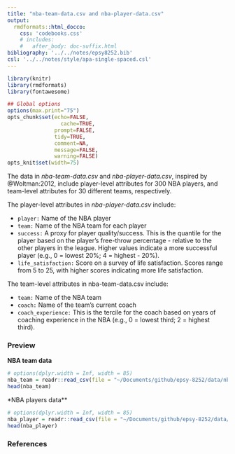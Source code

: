```yaml
---
title: "nba-team-data.csv and nba-player-data.csv"
output: 
  rmdformats::html_docco:
    css: 'codebooks.css'
    # includes:
    #   after_body: doc-suffix.html
bibliography: '../../notes/epsy8252.bib'
csl: '../../notes/style/apa-single-spaced.csl'
---
```



```r
library(knitr)
library(rmdformats)
library(fontawesome)

## Global options
options(max.print="75")
opts_chunk$set(echo=FALSE,
	             cache=TRUE,
               prompt=FALSE,
               tidy=TRUE,
               comment=NA,
               message=FALSE,
               warning=FALSE)
opts_knit$set(width=75)
```


The data in *nba-team-data.csv* and *nba-player-data.csv*, inspired by @Woltman:2012, include player-level attributes for 300 NBA players, and team-level attributes for 30 different teams, respectively. 

The player-level attributes in *nba-player-data.csv* include:

- `player:` Name of the NBA player
- `team:` Name of the NBA team for each player
- `success:` A proxy for player quality/success. This is the quantile for the player based on the player's free-throw percentage - relative to the other players in the league. Higher values indicate a more successful player (e.g., 0 = lowest 20%; 4 = highest - 20%).
- `life_satisfaction:` Score on a survey of life satisfaction. Scores range from 5 to 25, with higher scores indicating more life satisfaction.

The team-level attributes in nba-team-data.csv include:

- `team:` Name of the NBA team
- `coach:` Name of the team's current coach
- `coach_experience:` This is the tercile for the coach based on years of coaching experience in the NBA (e.g., 0 = lowest third; 2 = highest third).


### Preview



**NBA team data**

```r
# options(dplyr.width = Inf, width = 85)
nba_team = readr::read_csv(file = "~/Documents/github/epsy-8252/data/nba-team-data.csv")
head(nba_team)
```

*NBA players data**

```r
# options(dplyr.width = Inf, width = 85)
nba_player = readr::read_csv(file = "~/Documents/github/epsy-8252/data/nba-player-data.csv")
head(nba_player)
```


### References

<!-- <p style="padding-left: 50px; text-indent: -50px;"> -->


